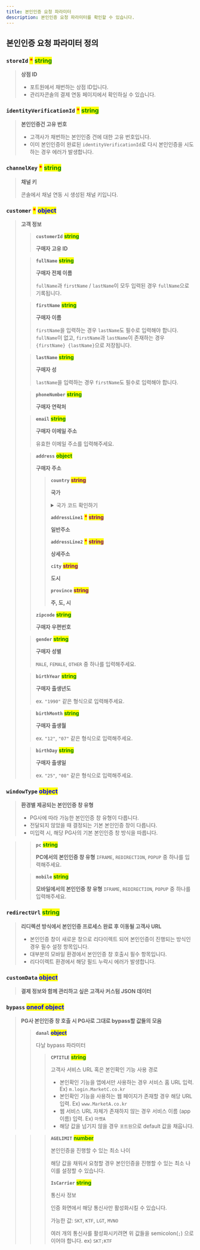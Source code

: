 ```yaml
---
title: 본인인증 요청 파라미터
description: 본인인증 요청 파라미터를 확인할 수 있습니다.
---
```


## 본인인증 요청 파라미터 정의

### **`storeId`** <mark style="color:red;">**\***</mark> <mark style="color:green;">**string**</mark>

> **상점 ID**
>
> - 포트원에서 채번하는 상점 ID입니다.
> - 관리자콘솔의 결제 연동 페이지에서 확인하실 수 있습니다.

### **`identityVerificationId`** <mark style="color:red;">**\***</mark> <mark style="color:green;">**string**</mark>

> **본인인증건 고유 번호**
>
> - 고객사가 채번하는 본인인증 건에 대한 고유 번호입니다.
> - 이미 본인인증이 완료된 `identityVerificationId`로 다시 본인인증을 시도하는 경우 에러가 발생합니다.

### **`channelKey`** <mark style="color:red;">**\***</mark> <mark style="color:green;">**string**</mark>

> **채널 키**
>
> 콘솔에서 채널 연동 시 생성된 채널 키입니다.

### **`customer`** <mark style="color:red;">**\***</mark> <mark style="color:blue;">**object**</mark>

> **고객 정보**
>
> > **`customerId`** <mark style="color:green;">**string**</mark>
> >
> > **구매자 고유 ID**
>
> > **`fullName`** <mark style="color:green;">**string**</mark>
> >
> > **구매자 전체 이름**
> >
> > `fullName`과 `firstName` / `lastName`이 모두 입력된 경우 `fullName`으로 기록됩니다.
>
> > **`firstName`** <mark style="color:green;">**string**</mark>
> >
> > **구매자 이름**
> >
> > `firstName`을 입력하는 경우 `lastName`도 필수로 입력해야 합니다. `fullName`이 없고,
> > `firstName`과 `lastName`이 존재하는 경우 `{firstName} {lastName}`으로 저장됩니다.
>
> > **`lastName`** <mark style="color:green;">**string**</mark>
> >
> > **구매자 성**
> >
> > `lastName`을 입력하는 경우 `firstName`도 필수로 입력해야 합니다.
>
> > **`phoneNumber`** <mark style="color:green;">**string**</mark>
> >
> > **구매자 연락처**
>
> > **`email`** <mark style="color:green;">**string**</mark>
> >
> > **구매자 이메일 주소**
> >
> > 유효한 이메일 주소를 입력해주세요.
>
> > **`address`** <mark style="color:green;">**object**</mark>
> >
> > **구매자 주소**
> >
> > > **`country`** <mark style="color:purple;">**string**</mark>
> > >
> > > **국가**
> > >
> > > <details>
> > >   <summary>국가 코드 확인하기</summary>
> > >
> > >   - AF(Afghanistan)
> > >   - AX(Åland Islands)
> > >   - AL(Albania)
> > >   - DZ(Algeria)
> > >   - AS(American Samoa)
> > >   - AD(Andorra)
> > >   - AO(Angola)
> > >   - AI(Anguilla)
> > >   - AQ(Antarctica)
> > >   - AG(Antigua and Barbuda)
> > >   - AR(Argentina)
> > >   - AM(Armenia)
> > >   - AW(Aruba)
> > >   - AU(Australia)
> > >   - AT(Austria)
> > >   - AZ(Azerbaijan)
> > >   - BH(Bahrain)
> > >   - BS(Bahamas)
> > >   - BD(Bangladesh)
> > >   - BB(Barbados)
> > >   - BY(Belarus)
> > >   - BE(Belgium)
> > >   - BZ(Belize)
> > >   - BJ(Benin)
> > >   - BM(Bermuda)
> > >   - BT(Bhutan)
> > >   - BO(Bolivia, Plurinational State of)
> > >   - BQ(Bonaire, Sint Eustatius and Saba)
> > >   - BA(Bosnia and Herzegovina)
> > >   - BW(Botswana)
> > >   - BV(Bouvet Island)
> > >   - BR(Brazil)
> > >   - IO(British Indian Ocean Territory)
> > >   - BN(Brunei Darussalam)
> > >   - BG(Bulgaria)
> > >   - BF(Burkina Faso)
> > >   - BI(Burundi)
> > >   - KH(Cambodia)
> > >   - CM(Cameroon)
> > >   - CA(Canada)
> > >   - CV(Cape Verde)
> > >   - KY(Cayman Islands)
> > >   - CF(Central African Republic)
> > >   - TD(Chad)
> > >   - CL(Chile)
> > >   - CN(China)
> > >   - CX(Christmas Island)
> > >   - CC(Cocos (Keeling) Islands)
> > >   - CO(Colombia)
> > >   - KM(Comoros)
> > >   - CG(Congo)
> > >   - CD(Congo, the Democratic Republic of the)
> > >   - CK(Cook Islands)
> > >   - CR(Costa Rica)
> > >   - CI(Côte d'Ivoire)
> > >   - HR(Croatia)
> > >   - CU(Cuba)
> > >   - CW(Curaçao)
> > >   - CY(Cyprus)
> > >   - CZ(Czech Republic)
> > >   - DK(Denmark)
> > >   - DJ(Djibouti)
> > >   - DM(Dominica)
> > >   - DO(Dominican Republic)
> > >   - EC(Ecuador)
> > >   - EG(Egypt)
> > >   - SV(El Salvador)
> > >   - GQ(Equatorial Guinea)
> > >   - ER(Eritrea)
> > >   - EE(Estonia)
> > >   - ET(Ethiopia)
> > >   - FK(Falkland Islands (Malvinas))
> > >   - FO(Faroe Islands)
> > >   - FJ(Fiji)
> > >   - FI(Finland)
> > >   - FR(France)
> > >   - GF(French Guiana)
> > >   - PF(French Polynesia)
> > >   - TF(French Southern Territories)
> > >   - GA(Gabon)
> > >   - GM(Gambia)
> > >   - GE(Georgia)
> > >   - DE(Germany)
> > >   - GH(Ghana)
> > >   - GI(Gibraltar)
> > >   - GR(Greece)
> > >   - GL(Greenland)
> > >   - GD(Grenada)
> > >   - GP(Guadeloupe)
> > >   - GU(Guam)
> > >   - GT(Guatemala)
> > >   - GG(Guernsey)
> > >   - GN(Guinea)
> > >   - GW(Guinea-Bissau)
> > >   - GY(Guyana)
> > >   - HT(Haiti)
> > >   - HM(Heard Island and McDonald Islands)
> > >   - VA(Holy See (Vatican City State))
> > >   - HN(Honduras)
> > >   - HK(Hong Kong)
> > >   - HU(Hungary)
> > >   - IS(Iceland)
> > >   - IN(India)
> > >   - ID(Indonesia)
> > >   - IR(Iran, Islamic Republic of)
> > >   - IQ(Iraq)
> > >   - IE(Ireland)
> > >   - IM(Isle of Man)
> > >   - IL(Israel)
> > >   - IT(Italy)
> > >   - JM(Jamaica)
> > >   - JP(Japan)
> > >   - JE(Jersey)
> > >   - JO(Jordan)
> > >   - KZ(Kazakhstan)
> > >   - KE(Kenya)
> > >   - KI(Kiribati)
> > >   - KP(Korea, Democratic People's Republic of)
> > >   - KR(Korea, Republic of)
> > >   - KW(Kuwait)
> > >   - KG(Kyrgyzstan)
> > >   - LA(Lao People's Democratic Republic)
> > >   - LV(Latvia)
> > >   - LB(Lebanon)
> > >   - LS(Lesotho)
> > >   - LR(Liberia)
> > >   - LY(Libya)
> > >   - LI(Liechtenstein)
> > >   - LT(Lithuania)
> > >   - LU(Luxembourg)
> > >   - MO(Macao)
> > >   - MK(Macedonia, the Former Yugoslav Republic of)
> > >   - MG(Madagascar)
> > >   - MW(Malawi)
> > >   - MY(Malaysia)
> > >   - MV(Maldives)
> > >   - ML(Mali)
> > >   - MT(Malta)
> > >   - MH(Marshall Islands)
> > >   - MQ(Martinique)
> > >   - MR(Mauritania)
> > >   - MU(Mauritius)
> > >   - YT(Mayotte)
> > >   - MX(Mexico)
> > >   - FM(Micronesia, Federated States of)
> > >   - MD(Moldova, Republic of)
> > >   - MC(Monaco)
> > >   - MN(Mongolia)
> > >   - ME(Montenegro)
> > >   - MS(Montserrat)
> > >   - MA(Morocco)
> > >   - MZ(Mozambique)
> > >   - MM(Myanmar)
> > >   - NA(Namibia)
> > >   - NR(Nauru)
> > >   - NP(Nepal)
> > >   - NL(Netherlands)
> > >   - NC(New Caledonia)
> > >   - NZ(New Zealand)
> > >   - NI(Nicaragua)
> > >   - NE(Niger)
> > >   - NG(Nigeria)
> > >   - NU(Niue)
> > >   - NF(Norfolk Island)
> > >   - MP(Northern Mariana Islands)
> > >   - NO(Norway)
> > >   - OM(Oman)
> > >   - PK(Pakistan)
> > >   - PW(Palau)
> > >   - PS(Palestine, State of)
> > >   - OA(Panama)
> > >   - PG(Papua New Guinea)
> > >   - PY(Paraguay)
> > >   - PE(Peru)
> > >   - PH(Philippines)
> > >   - PN(Pitcairn)
> > >   - PL(Poland)
> > >   - PT(Portugal)
> > >   - PR(Puerto Rico)
> > >   - QA(Qatar)
> > >   - RE(Réunion)
> > >   - RO(Romania)
> > >   - RU(Russian Federation)
> > >   - RW(Rwanda)
> > >   - BL(Saint Barthélemy)
> > >   - SH(Saint Helena, Ascension and Tristan da Cunha)
> > >   - KN(Saint Kitts and Nevis)
> > >   - LC(Saint Lucia)
> > >   - MF(Saint Martin (French part))
> > >   - PM(Saint Pierre and Miquelon)
> > >   - VC(Saint Vincent and the Grenadines)
> > >   - WS(Samoa)
> > >   - SM(San Marino)
> > >   - ST(Sao Tome and Principe)
> > >   - SA(Saudi Arabia)
> > >   - SN(Senegal)
> > >   - RS(Serbia)
> > >   - SC(Seychelles)
> > >   - SL(Sierra Leone)
> > >   - SG(Singapore)
> > >   - SX(Sint Maarten (Dutch part))
> > >   - SK(Slovakia)
> > >   - SI(Slovenia)
> > >   - SB(Solomon Islands)
> > >   - SO(Somalia)
> > >   - ZA(South Africa)
> > >   - GS(South Georgia and the South Sandwich Islands)
> > >   - SS(South Sudan)
> > >   - ES(Spain)
> > >   - LK(Sri Lanka)
> > >   - SD(Sudan)
> > >   - SR(Suriname)
> > >   - SJ(Svalbard and Jan Mayen)
> > >   - SZ(Swaziland)
> > >   - SE(Sweden)
> > >   - CH(Switzerland)
> > >   - SY(Syrian Arab Republic)
> > >   - TW(Taiwan, Province of China)
> > >   - TJ(Tajikistan)
> > >   - TZ(Tanzania, United Republic of)
> > >   - TH(Thailand)
> > >   - TL(Timor-Leste)
> > >   - TG(Togo)
> > >   - TK(Tokelau)
> > >   - TO(Tonga)
> > >   - TT(Trinidad and Tobago)
> > >   - TN(Tunisia)
> > >   - TR(Turkey)
> > >   - TM(Turkmenistan)
> > >   - TC(Turks and Caicos Islands)
> > >   - TV(Tuvalu)
> > >   - UG(Uganda)
> > >   - UA(Ukraine)
> > >   - AE(United Arab Emirates)
> > >   - GB(United Kingdom)
> > >   - US(United States)
> > >   - UM(United States Minor Outlying Islands)
> > >   - UY(Uruguay)
> > >   - UZ(Uzbekistan)
> > >   - VU(Vanuatu)
> > >   - VE(Venezuela, Bolivarian Republic of)
> > >   - VN(Viet Nam)
> > >   - VG(Virgin Islands, British)
> > >   - VI(Virgin Islands, U.S.)
> > >   - WF(Wallis and Futuna)
> > >   - EH(Western Sahara)
> > >   - YE(Yemen)
> > >   - ZM(Zambia)
> > >   - ZW(Zimbabwe)
> > > </details>
> > >
> > > **`addressLine1`** <mark style="color:red;">**\***</mark> <mark style="color:purple;">**string**</mark>
> > >
> > > **일반주소**
> > >
> > > **`addressLine2`** <mark style="color:red;">**\***</mark> <mark style="color:purple;">**string**</mark>
> > >
> > > **상세주소**
> > >
> > > **`city`** <mark style="color:purple;">**string**</mark>
> > >
> > > **도시**
> > >
> > > **`province`** <mark style="color:purple;">**string**</mark>
> > >
> > > **주, 도, 시**
> >
> > **`zipcode`** <mark style="color:green;">**string**</mark>
> >
> > **구매자 우편번호**
>
> > **`gender`** <mark style="color:green;">**string**</mark>
> >
> > **구매자 성별**
> >
> > `MALE`, `FEMALE`, `OTHER` 중 하나를 입력해주세요.
>
> > **`birthYear`** <mark style="color:green;">**string**</mark>
> >
> > **구매자 출생년도**
> >
> > ex. `"1990"` 같은 형식으로 입력해주세요.
>
> > **`birthMonth`** <mark style="color:green;">**string**</mark>
> >
> > **구매자 출생월**
> >
> > ex. `"12"`, `"07"` 같은 형식으로 입력해주세요.
>
> > **`birthDay`** <mark style="color:green;">**string**</mark>
> >
> > **구매자 출생일**
> >
> > ex. `"25"`, `"08"` 같은 형식으로 입력해주세요.

### **`windowType`** <mark style="color:blue;">**object**</mark>

> **환경별 제공되는 본인인증 창 유형**
>
> - PG사에 따라 가능한 본인인증 창 유형이 다릅니다.
> - 전달되지 않았을 때 결정되는 기본 본인인증 창이 다릅니다.
> - 미입력 시, 해당 PG사의 기본 본인인증 창 방식을 따릅니다.

> > **`pc`** <mark style="color:green;">**string**</mark>
> >
> > **PC에서의 본인인증 창 유형** `IFRAME`, `REDIRECTION`, `POPUP` 중 하나를 입력해주세요.
>
> > **`mobile`** <mark style="color:green;">**string**</mark>
> >
> > **모바일에서의 본인인증 창 유형** `IFRAME`, `REDIRECTION`, `POPUP` 중 하나를 입력해주세요.

### **`redirectUrl`** <mark style="color:green;">**string**</mark>

> **리디렉션 방식에서 본인인증 프로세스 완료 후 이동될 고객사 URL**
>
> - 본인인증 창이 새로운 창으로 리다이렉트 되어 본인인증이 진행되는 방식인 경우 필수 설정 항목입니다.
> - 대부분의 모바일 환경에서 본인인증 창 호출시 필수 항목입니다.
> - 리다이렉트 환경에서 해당 필드 누락시 에러가 발생합니다.

### **`customData`** <mark style="color:blue;">**object**</mark>

> **결제 정보와 함께 관리하고 싶은 고객사 커스텀 JSON 데이터**

### **`bypass`** <mark style="color:blue;">**oneof object**</mark>

> **PG사 본인인증 창 호출 시 PG사로 그대로 bypass할 값들의 모음**
>
> > **`danal`** <mark style="color:blue;">**object**</mark>
> >
> > 다날 bypass 파라미터
> >
> > > **`CPTITLE`** <mark style="color:green;">**string**</mark>
> > >
> > > 고객사 서비스 URL 혹은 본인확인 기능 사용 경로
> > >
> > > - 본인확인 기능을 앱에서만 사용하는 경우 서비스 홈 URL 입력. Ex) `m.login.MarketC.co.kr`
> > > - 본인확인 기능을 사용하는 웹 페이지가 존재할 경우 해당 URL 입력. Ex) `www.MarketA.co.kr`
> > > - 웹 서비스 URL 자체가 존재하지 않는 경우 서비스 이름 (app 이름) 입력. Ex) `마켓A`
> > > - 해당 값을 넘기지 않을 경우 `포트원`으로 default 값을 채웁니다.

> > > **`AGELIMIT`** <mark style="color:green;">**number**</mark>
> > >
> > > 본인인증을 진행할 수 있는 최소 나이
> > >
> > > 해당 값을 채워서 요청할 경우 본인인증을 진행할 수 있는 최소 나이를 설정할 수 있습니다.
> > >
> > > **`IsCarrier`** <mark style="color:green;">**string**</mark>
> > >
> > > 통신사 정보
> > >
> > > 인증 화면에서 해당 통신사만 활성화시킬 수 있습니다.
> > >
> > > 가능한 값: `SKT`, `KTF`, `LGT`, `MVNO`
> > >
> > > 여러 개의 통신사를 활성화시키려면 위 값들을 semicolon(`;`) 으로 이어야 합니다. ex) `SKT;KTF`

